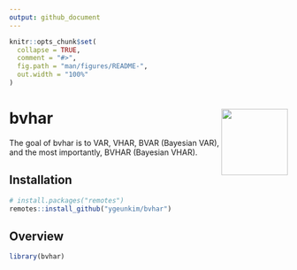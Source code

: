 ```yaml
---
output: github_document
---
```


<!-- README.md is generated from README.Rmd. Please edit that file -->

```r
knitr::opts_chunk$set(
  collapse = TRUE,
  comment = "#>",
  fig.path = "man/figures/README-",
  out.width = "100%"
)
```

# bvhar <img src="man/figures/logo.png" align="right" width="120" />

<!-- badges: start -->
<!-- badges: end -->

The goal of bvhar is to
VAR, VHAR, BVAR (Bayesian VAR), and the most importantly, BVHAR (Bayesian VHAR).

## Installation

```r
# install.packages("remotes")
remotes::install_github("ygeunkim/bvhar")
```


## Overview

```r
library(bvhar)
```
